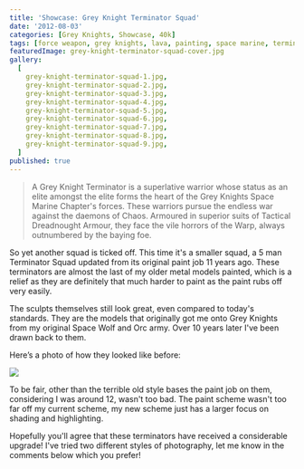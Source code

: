 ```yaml
---
title: 'Showcase: Grey Knight Terminator Squad'
date: '2012-08-03'
categories: [Grey Knights, Showcase, 40k]
tags: [force weapon, grey knights, lava, painting, space marine, terminator]
featuredImage: grey-knight-terminator-squad-cover.jpg
gallery:
  [
    grey-knight-terminator-squad-1.jpg,
    grey-knight-terminator-squad-2.jpg,
    grey-knight-terminator-squad-3.jpg,
    grey-knight-terminator-squad-4.jpg,
    grey-knight-terminator-squad-5.jpg,
    grey-knight-terminator-squad-6.jpg,
    grey-knight-terminator-squad-7.jpg,
    grey-knight-terminator-squad-8.jpg,
    grey-knight-terminator-squad-9.jpg,
  ]
published: true
---
```


> A Grey Knight Terminator is a superlative warrior whose status as an elite amongst the elite forms the heart of the
> Grey Knights Space Marine Chapter's forces. These warriors pursue the endless war against the daemons of Chaos.
> Armoured in superior suits of Tactical Dreadnought Armour, they face the vile horrors of the Warp, always outnumbered
> by the baying foe.

So yet another squad is ticked off. This time it's a smaller squad, a 5 man Terminator Squad updated from its original
paint job 11 years ago. These terminators are almost the last of my older metal models painted, which is a relief as
they are definitely that much harder to paint as the paint rubs off very easily.

The sculpts themselves still look great, even compared to today's standards. They are the models that originally got
me onto Grey Knights from my original Space Wolf and Orc army. Over 10 years later I've been drawn back to them.

Here’s a photo of how they looked like before:

![](grey-knight-terminator-squad-old.jpg)

To be fair, other than the terrible old style bases the paint job on them, considering I was around 12, wasn't too
bad. The paint scheme wasn't too far off my current scheme, my new scheme just has a larger focus on shading and
highlighting.

Hopefully you'll agree that these terminators have received a considerable upgrade! I've tried two different styles
of photography, let me know in the comments below which you prefer!
